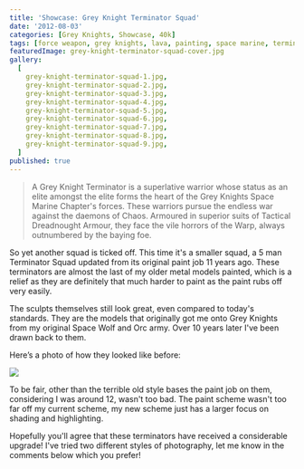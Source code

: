 ```yaml
---
title: 'Showcase: Grey Knight Terminator Squad'
date: '2012-08-03'
categories: [Grey Knights, Showcase, 40k]
tags: [force weapon, grey knights, lava, painting, space marine, terminator]
featuredImage: grey-knight-terminator-squad-cover.jpg
gallery:
  [
    grey-knight-terminator-squad-1.jpg,
    grey-knight-terminator-squad-2.jpg,
    grey-knight-terminator-squad-3.jpg,
    grey-knight-terminator-squad-4.jpg,
    grey-knight-terminator-squad-5.jpg,
    grey-knight-terminator-squad-6.jpg,
    grey-knight-terminator-squad-7.jpg,
    grey-knight-terminator-squad-8.jpg,
    grey-knight-terminator-squad-9.jpg,
  ]
published: true
---
```


> A Grey Knight Terminator is a superlative warrior whose status as an elite amongst the elite forms the heart of the
> Grey Knights Space Marine Chapter's forces. These warriors pursue the endless war against the daemons of Chaos.
> Armoured in superior suits of Tactical Dreadnought Armour, they face the vile horrors of the Warp, always outnumbered
> by the baying foe.

So yet another squad is ticked off. This time it's a smaller squad, a 5 man Terminator Squad updated from its original
paint job 11 years ago. These terminators are almost the last of my older metal models painted, which is a relief as
they are definitely that much harder to paint as the paint rubs off very easily.

The sculpts themselves still look great, even compared to today's standards. They are the models that originally got
me onto Grey Knights from my original Space Wolf and Orc army. Over 10 years later I've been drawn back to them.

Here’s a photo of how they looked like before:

![](grey-knight-terminator-squad-old.jpg)

To be fair, other than the terrible old style bases the paint job on them, considering I was around 12, wasn't too
bad. The paint scheme wasn't too far off my current scheme, my new scheme just has a larger focus on shading and
highlighting.

Hopefully you'll agree that these terminators have received a considerable upgrade! I've tried two different styles
of photography, let me know in the comments below which you prefer!
